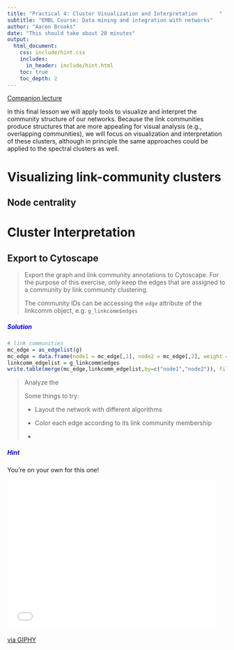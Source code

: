 ```yaml
---
title: "Practical 4: Cluster Visualization and Interpretation       "
subtitle: "EMBL Course: Data mining and integration with networks"
author: "Aaron Brooks"
date: "This should take about 20 minutes"
output:
  html_document:
    css: include/hint.css
    includes:
      in_header: include/hint.html
    toc: true
    toc_depth: 2
---
```


[Companion lecture](http://scalefreegan.github.io/Teaching/DataIntegration/lectures/l4.html)

In this final lesson we will apply tools to visualize and interpret the community structure of our networks. Because the link communities produce structures that are more appealing for visual analysis (e.g., overlapping communities), we will focus on visualization and interpretation of these clusters, although in principle the same approaches could be applied to the spectral clusters as well.

# Visualizing link-community clusters

## Node centrality

# Cluster Interpretation

## Export to Cytoscape

>
> Export the graph and link community annotations to Cytoscape. For the purpose of this exercise, only keep the edges that are assigned to a community by link community clustering.
>
> The community IDs can be accessing the `edge` attribute of the linkcomm object, e.g. `g_linkcomm$edges`
>

<div id='hint'>
<h5 class="ui-closed" style="color:blue">Solution</h5>
```r
# link communities
mc_edge = as_edgelist(g)
mc_edge = data.frame(node1 = mc_edge[,1], node2 = mc_edge[,2], weight = E(g)$weight)
linkcomm_edgelist = g_linkcomm$edges
write.table(merge(mc_edge,linkcomm_edgelist,by=c("node1","node2")), file="graph.txt", sep = "\t", quote = F, col.names=T, row.names = F)
```
</div>

>
> Analyze the
>
> Some things to try:
>
> - Layout the network with different algorithms
>
> - Color each edge according to its link community membership
>
> -

<div id='hint'>
<h5 class="ui-closed" style="color:blue">Hint</h5>
<p>You're on your own for this one!</p>
<iframe src="//giphy.com/embed/OOZLyBA9Euq2I?html5=true" width="480" height="345" frameBorder="0" class="giphy-embed" allowFullScreen></iframe><p><a href="http://giphy.com/gifs/power-rangers-morphin-OOZLyBA9Euq2I">via GIPHY</a></p>
</div>
